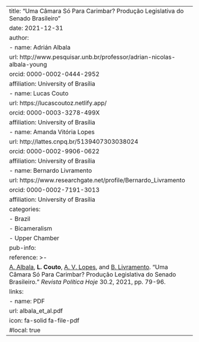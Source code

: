 ---
title: "Uma Câmara Só Para Carimbar? Produção Legislativa do Senado Brasileiro"
date: 2021-12-31
author:
  - name: Adrián Albala
    url: http://www.pesquisar.unb.br/professor/adrian-nicolas-albala-young
    orcid: 0000-0002-0444-2952
    affiliation: University of Brasília
  - name: Lucas Couto
    url: https://lucascoutoz.netlify.app/
    orcid: 0000-0003-3278-499X
    affiliation: University of Brasília
  - name: Amanda Vitória Lopes
    url: http://lattes.cnpq.br/5139407303038024
    orcid: 0000-0002-9906-0622
    affiliation: University of Brasília
  - name: Bernardo Livramento 
    url: https://www.researchgate.net/profile/Bernardo_Livramento
    orcid: 0000-0002-7191-3013
    affiliation: University of Brasília 
categories:
  - Brazil
  - Bicameralism
  - Upper Chamber
pub-info:
  reference: >-
    <a href="http://www.pesquisar.unb.br/professor/adrian-nicolas-albala-young/"> A. Albala</a>, <strong>L. Couto</strong>, <a href="http://lattes.cnpq.br/5139407303038024"> A. V. Lopes</a>, and <a href="https://www.researchgate.net/profile/Bernardo_Livramento"> B. Livramento</a>. “Uma Câmara Só Para Carimbar? Produção Legislativa do Senado Brasileiro.” <em>Revista Política Hoje</em> 30.2, 2021, pp. 79-96.
  links:
    - name: PDF
      url: albala_et_al.pdf
      icon: fa-solid fa-file-pdf
      #local: true
---